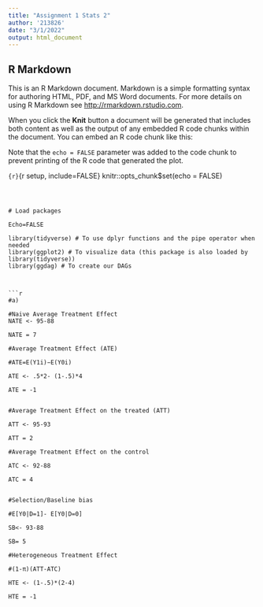 ```yaml
---
title: "Assignment 1 Stats 2"
author: '213826'
date: "3/1/2022"
output: html_document
---
```

## R Markdown

This is an R Markdown document. Markdown is a simple formatting syntax for authoring HTML, PDF, and MS Word documents. For more details on using R Markdown see <http://rmarkdown.rstudio.com>.

When you click the **Knit** button a document will be generated that includes both content as well as the output of any embedded R code chunks within the document. You can embed an R code chunk like this:

Note that the `echo = FALSE` parameter was added to the code chunk to prevent printing of the R code that generated the plot.

```{r}```{r setup, include=FALSE}
knitr::opts_chunk$set(echo = FALSE)
```



# Load packages

Echo=FALSE

library(tidyverse) # To use dplyr functions and the pipe operator when needed
library(ggplot2) # To visualize data (this package is also loaded by library(tidyverse))
library(ggdag) # To create our DAGs



```r
#a)

#Naive Average Treatment Effect
NATE <- 95-88

NATE = 7

#Average Treatment Effect (ATE)

#ATE=E(Y1i)−E(Y0i)

ATE <- .5*2- (1-.5)*4

ATE = -1


#Average Treatment Effect on the treated (ATT)

ATT <- 95-93

ATT = 2

#Average Treatment Effect on the control 

ATC <- 92-88

ATC = 4


#Selection/Baseline bias 

#E[Y0|D=1]- E[Y0|D=0]

SB<- 93-88

SB= 5

#Heterogeneous Treatment Effect 

#(1-π)(ATT-ATC)

HTE <- (1-.5)*(2-4)

HTE = -1

```

